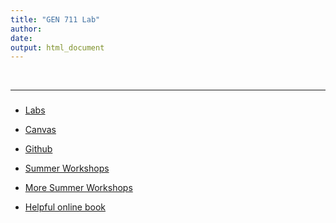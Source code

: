 ```yaml
---
title: "GEN 711 Lab"
author: 
date:
output: html_document
---
```


<style type="text/css">

h1.title {
  font-size: 45px;
  color: Black;
  text-align: center;
}
h4.author { /* Header 4 - and the author and data headers use this too  */
    font-size: 18px;
  font-family: "Lucida Console", monospace;
  color: Black;
  text-align: center;
}
h4.date { /* Header 4 - and the author and data headers use this too  */
  font-size: 18px;
  font-family: "Lucida Console", monospace;
  color: Black;
  text-align: center;
</style>
</script>
<div class="row">
<div class="col-xs-12 col-sm-9 text-left">
<br/>

***

### 
- [Labs](https://github.com/jthmiller/gen711-811)

- [Canvas](https://mycourses.unh.edu)

- [Github](https://github.com/jthmiller/GEN711_S21)

- [Summer Workshops](http://angus.readthedocs.org/en/2019)

- [More Summer Workshops](http://angus.readthedocs.org/en/2019)

- [Helpful online book](https://open.oregonstate.education/computationalbiology/)

